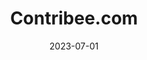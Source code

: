 ---
title: Contribee.com
description: Contribee – sutelktinio finansavimo platforma, veikianti mėnesinio prenumeratos mokesčio principu.
date: "2023-07-01"
url: https://contribee.com
published: true
---